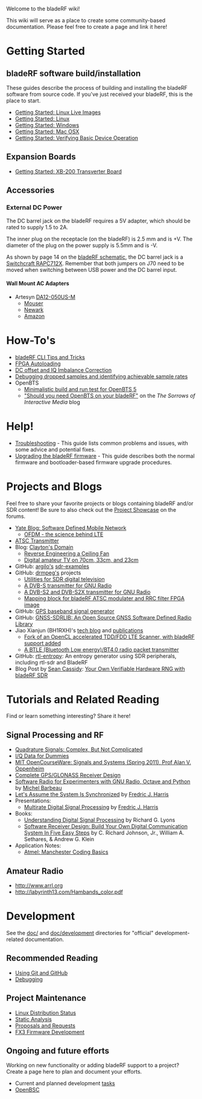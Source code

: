 Welcome to the bladeRF wiki!

This wiki will serve as a place to create some community-based documentation. Please feel free to create a page and link it here!

= Getting Started =

== bladeRF software build/installation ==

These guides describe the process of building and installing the bladeRF software from source code. If you've just received your bladeRF, this is the place to start.

* [[Getting Started: Linux Live Images]]
* [[Getting Started: Linux]]
* [[Getting Started: Windows]]
* [[Getting Started: Mac OSX]]
* [[Getting Started: Verifying Basic Device Operation]]

== Expansion Boards ==

* [[Getting Started: XB200 Transverter Board|Getting Started: XB-200 Transverter Board]]

== Accessories ==

=== External DC Power ===
The DC barrel jack on the bladeRF requires a 5V adapter, which should be rated to supply 1.5 to 2A.

The inner plug on the receptacle (on the bladeRF) is 2.5 mm and is +V.  The diameter of the plug on the power supply is 5.5mm and is -V.

As shown by page 14 on the [http://nuand.com/bladerf.pdf bladeRF schematic], the DC barrel jack is a  [http://www.mouser.com/ds/2/393/rapc712x_cd-371318.pdf Switchcraft RAPC712X]. Remember that both jumpers on J70 need to be moved when switching between USB power and the DC barrel input.

==== Wall Mount AC Adapters ====

* Artesyn [http://www.mouser.com/ds/2/633/da12-m_series_ds_06-04-14_79cfb80a76-520005.pdf DA12-050US-M]
** [http://www.mouser.com/ProductDetail/Artesyn-Embedded-Technologies/DA12-050US-M/?qs=emAWHUWp%252blcZAFicGRINPQ%3D%3D&kpid=330909095&gclid=CL6GvIqK4sUCFQemaQodIjgASA Mouser]
** [http://www.newark.com/artesyn-embedded-technologies/da12-050us-m/adaptor-ac-dc-medical-5v-2a/dp/68R2374?ost=68R2374&mckv=snlcgFYz2|pcrid|66379584501|plid|&CMP=KNC-GUSA-GEN-SHOPPING-ARTESYN_EMBEDDED_TECHNOLOGIES&CAGPSPN=pla&gclid=CLuThqWN4sUCFQ8waQodir0AOQ&CAWELAID=120185550001159808 Newark]
** [http://www.amazon.com/EMERSON-NETWORK-POWER-DA12-050US-M-EXTERNAL/dp/B00DLSM9F2/ref=sr_1_1?ie=UTF8&qid=1432735979&sr=8-1&keywords=DA12-050US-M Amazon]

= How-To's =
* [[bladeRF CLI Tips and Tricks]]
* [[FPGA Autoloading]]
* [[DC offset and IQ Imbalance Correction ]]
* [[Debugging dropped samples and identifying achievable sample rates]]
* OpenBTS
** [[Minimalistic build and run test for OpenBTS 5]]
** [https://imjuanpablo.wordpress.com/2015/02/14/should-you-need-openbts-on-your-bladerf/ "Should you need OpenBTS on your bladeRF"] on the ''The Sorrows of Interactive Media'' blog

= Help! =
* [[Troubleshooting]] - This guide lists common problems and issues, with some advice and potential fixes.
* [[Upgrading-bladeRF-firmware|Upgrading the bladeRF firmware]] - This guide describes both the normal firmware and bootloader-based firmware upgrade procedures.

= Projects and Blogs =
Feel free to share your favorite projects or blogs containing bladeRF and/or SDR content! Be sure to also check out the  [https://www.nuand.com/forums/viewforum.php?f=8 Project Showcase] on the forums.
* [http://blog.yate.ro/ Yate Blog: Software Defined Mobile Network]
** [http://blog.yate.ro/2015/05/20/ofdm-the-science-behind-lte/ OFDM - the science behind LTE]
* [[ATSC Transmitter]]
* Blog: [http://www.irrational.net/ Clayton's Domain]
** [http://www.irrational.net/2014/03/22/reverse-engineering-a-ceiling-fan/ Reverse Engineering a Ceiling Fan]
** [http://www.irrational.net/2014/03/02/digital-atv/ Digital amateur TV on 70cm, 33cm, and 23cm]
* GitHub: [https://github.com/argilo argilo's] [https://github.com/argilo/sdr-examples sdr-examples]
* GitHub: [https://github.com/drmpegs drmpeg's] projects
** [https://github.com/drmpeg/dtv-utils Utilities for SDR digital television]
** [https://github.com/drmpeg/gr-dvbs A DVB-S transmitter for GNU Radio]
** [https://github.com/drmpeg/gr-dvbs2 A DVB-S2 and DVB-S2X transmitter for GNU Radio]
** [https://github.com/drmpeg/gr-atscmap Mapping block for bladeRF ATSC modulater and RRC filter FPGA image]
* GitHub: [https://github.com/osqzss/gps-sdr-sim#gps-sdr-sim GPS baseband signal generator]
* GitHub: [https://github.com/taroz/GNSS-SDRLIB#gnss-sdrlib-v20-beta GNSS-SDRLIB: An Open Source GNSS Software Defined Radio Library]
* Jiao Xianjun (BH1RXH)'s [http://sdr-x.github.io/ tech blog] and [http://www.researchgate.net/profile/Xianjun_Jiao/publications publications]
** [https://github.com/JiaoXianjun/LTE-Cell-Scanner Fork of an OpenCL accelerated TDD/FDD LTE Scanner, with bladeRF support added]
** [https://github.com/JiaoXianjun/BTLE A BTLE (Bluetooth Low energy)/BT4.0 radio packet transmitter]
* GitHub: [https://github.com/pwarren/rtl-entropy rtl-entropy]: An entropy generator using SDR peripherals, including rtl-sdr and BladeRF
* Blog Post by [https://www.seancassidy.me Sean Cassidy]: [https://www.seancassidy.me/your-own-verifiable-hardware-rng-with-bladerf-sdr.html Your Own Verifiable Hardware RNG with bladeRF SDR]


= Tutorials and Related Reading =
Find or learn something interesting? Share it here!

== Signal Processing and RF ==
* [http://www.ieee.li/pdf/essay/quadrature_signals.pdf Quadrature Signals: Complex, But Not Complicated]
* [http://whiteboard.ping.se/SDR/IQ I/Q Data for Dummies]
* [http://ocw.mit.edu/resources/res-6-007-signals-and-systems-spring-2011/ MIT OpenCourseWare: Signals and Systems (Spring 2011), Prof Alan V. Oppenheim]
* [http://lea.hamradio.si/~s53mv/navsats/theory.html Complete GPS/GLONASS Receiver Design]
* [http://people.scs.carleton.ca/~barbeau/SDRBook/ Software Radio for Experimenters with GNU Radio, Octave and Python] by [http://people.scs.carleton.ca/~barbeau/ Michel Barbeau]
* [http://vanilla.ceat.okstate.edu/assume_synchronized.pdf Let's Assume the System Is Synchronized] by [http://electrical.sdsu.edu/faculty/frederick_harris.html Fredric J. Harris]
* Presentations:
** [https://wireless.vt.edu/symposium/2011/tutorials/Session%20A3_Part%203_Multirate_DSP_Wireless_2011.pdf Multirate Digital Signal Processing] by [http://electrical.sdsu.edu/faculty/frederick_harris.html Fredric J. Harris]
* Books:
** [http://www.amazon.com/Understanding-Digital-Signal-Processing-Edition/dp/0137027419/ Understanding Digital Signal Processing] by Richard G. Lyons
** [http://www.amazon.com/SOFTWARE-RECEIVER-DESIGN-COMMUNICATIONS-Hardcover/dp/B00IJ7FX44/ Software Receiver Design: Build Your Own Digital Communication System In Five Easy Steps] by C. Richard Johnson, Jr., William A. Sethares, & Andrew G. Klein
* Application Notes:
** [http://www.atmel.com/Images/doc9164.pdf Atmel: Manchester Coding Basics]

== Amateur Radio ==
* [[American Radio Relay League|http://www.arrl.org]]
* [[US Amateur Radio Bands|http://labyrinth13.com/Hambands_color.pdf]]

= Development =

See the [https://github.com/Nuand/bladeRF/tree/master/doc doc/] and [https://github.com/Nuand/bladeRF/tree/master/doc/development doc/development] directories for "official" development-related documentation.

== Recommended Reading ==
* [[git-essentials|Using Git and GitHub]]
* [[Debugging]]

== Project Maintenance ==
* [[Linux Distribution Status]]
* [[Static Analysis]]
* [[Proposals and Requests]]
* [[FX3-Firmware|FX3 Firmware Development]]

== Ongoing and future efforts ==
Working on new functionality or adding bladeRF support to a project? Create a page here to plan and document your efforts.

* Current and planned development [[tasks]]
* [[OpenBSC]]
